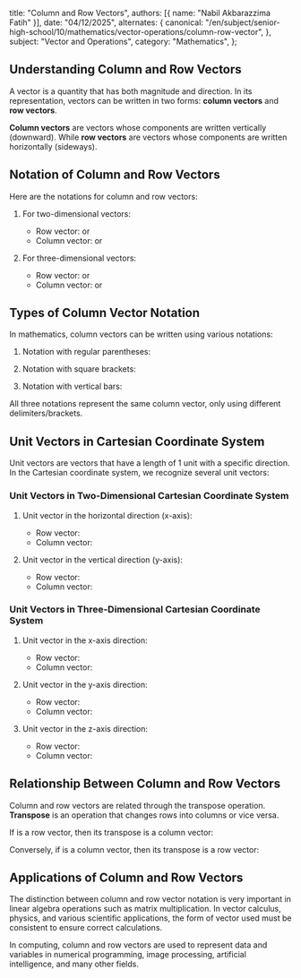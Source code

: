   title: "Column and Row Vectors",
  authors: [{ name: "Nabil Akbarazzima Fatih" }],
  date: "04/12/2025",
  alternates: {
    canonical:
      "/en/subject/senior-high-school/10/mathematics/vector-operations/column-row-vector",
  },
  subject: "Vector and Operations",
  category: "Mathematics",
};

## Understanding Column and Row Vectors

A vector is a quantity that has both magnitude and direction. In its representation, vectors can be written in two forms: **column vectors** and **row vectors**.

**Column vectors** are vectors whose components are written vertically (downward). While **row vectors** are vectors whose components are written horizontally (sideways).

## Notation of Column and Row Vectors

Here are the notations for column and row vectors:

1. For two-dimensional vectors:

   - Row vector: <InlineMath math="(3 \; 4)" /> or <InlineMath math="[3 \; 4]" />
   - Column vector: <InlineMath math="\begin{pmatrix} 3 \\ 4 \end{pmatrix}" /> or <InlineMath math="\begin{bmatrix} 3 \\ 4 \end{bmatrix}" />

2. For three-dimensional vectors:
   - Row vector: <InlineMath math="(2 \; 1 \; 3)" /> or <InlineMath math="[2 \; 1 \; 3]" />
   - Column vector: <InlineMath math="\begin{pmatrix} 2 \\ 1 \\ 3 \end{pmatrix}" /> or <InlineMath math="\begin{bmatrix} 2 \\ 1 \\ 3 \end{bmatrix}" />

## Types of Column Vector Notation

In mathematics, column vectors can be written using various notations:

1. Notation with regular parentheses:

   <BlockMath math="\begin{pmatrix} 2 \\ 1 \\ 3 \end{pmatrix}" />

2. Notation with square brackets:

   <BlockMath math="\begin{bmatrix} 2 \\ 1 \\ 3 \end{bmatrix}" />

3. Notation with vertical bars:

   <BlockMath math="\begin{vmatrix} 2 \\ 1 \\ 3 \end{vmatrix}" />

All three notations represent the same column vector, only using different delimiters/brackets.

## Unit Vectors in Cartesian Coordinate System

Unit vectors are vectors that have a length of 1 unit with a specific direction. In the Cartesian coordinate system, we recognize several unit vectors:

### Unit Vectors in Two-Dimensional Cartesian Coordinate System

1. Unit vector in the horizontal direction (x-axis):

   - Row vector: <InlineMath math="(1 \; 0)" />
   - Column vector: <InlineMath math="\begin{pmatrix} 1 \\ 0 \end{pmatrix}" />

2. Unit vector in the vertical direction (y-axis):
   - Row vector: <InlineMath math="(0 \; 1)" />
   - Column vector: <InlineMath math="\begin{pmatrix} 0 \\ 1 \end{pmatrix}" />

### Unit Vectors in Three-Dimensional Cartesian Coordinate System

1. Unit vector in the x-axis direction:

   - Row vector: <InlineMath math="(1 \; 0 \; 0)" />
   - Column vector: <InlineMath math="\begin{pmatrix} 1 \\ 0 \\ 0 \end{pmatrix}" />

2. Unit vector in the y-axis direction:

   - Row vector: <InlineMath math="(0 \; 1 \; 0)" />
   - Column vector: <InlineMath math="\begin{pmatrix} 0 \\ 1 \\ 0 \end{pmatrix}" />

3. Unit vector in the z-axis direction:
   - Row vector: <InlineMath math="(0 \; 0 \; 1)" />
   - Column vector: <InlineMath math="\begin{pmatrix} 0 \\ 0 \\ 1 \end{pmatrix}" />

## Relationship Between Column and Row Vectors

Column and row vectors are related through the transpose operation. **Transpose** is an operation that changes rows into columns or vice versa.

If <InlineMath math="\vec{a} = (a_1 \; a_2 \; \ldots \; a_n)" /> is a row vector, then its transpose is a column vector:

<BlockMath math="\vec{a}^T = \begin{pmatrix} a_1 \\ a_2 \\ \vdots \\ a_n \end{pmatrix}" />

Conversely, if <InlineMath math="\vec{b} = \begin{pmatrix} b_1 \\ b_2 \\ \vdots \\ b_m \end{pmatrix}" /> is a column vector, then its transpose is a row vector:

<BlockMath math="\vec{b}^T = (b_1 \; b_2 \; \ldots \; b_m)" />

## Applications of Column and Row Vectors

The distinction between column and row vector notation is very important in linear algebra operations such as matrix multiplication. In vector calculus, physics, and various scientific applications, the form of vector used must be consistent to ensure correct calculations.

In computing, column and row vectors are used to represent data and variables in numerical programming, image processing, artificial intelligence, and many other fields.
